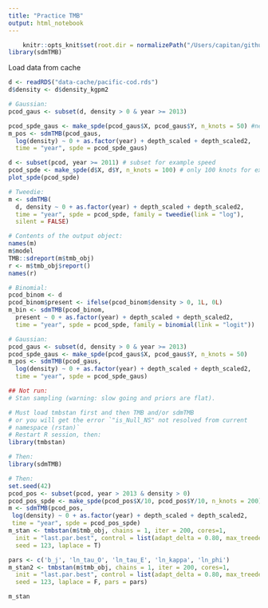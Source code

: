 ```yaml
---
title: "Practice TMB"
output: html_notebook
---
```


```r
    knitr::opts_knit$set(root.dir = normalizePath("/Users/capitan/github/dfo/gfranges/")) 
library(sdmTMB)

```

Load data from cache

```r
d <- readRDS("data-cache/pacific-cod.rds")
d$density <- d$density_kgpm2
```



```r
# Gaussian:
pcod_gaus <- subset(d, density > 0 & year >= 2013)

pcod_spde_gaus <- make_spde(pcod_gaus$X, pcod_gaus$Y, n_knots = 50) #need to calculate X and Y (utms?)
m_pos <- sdmTMB(pcod_gaus,
  log(density) ~ 0 + as.factor(year) + depth_scaled + depth_scaled2,
  time = "year", spde = pcod_spde_gaus)

```




```r
d <- subset(pcod, year >= 2011) # subset for example speed
pcod_spde <- make_spde(d$X, d$Y, n_knots = 100) # only 100 knots for example speed
plot_spde(pcod_spde)

# Tweedie:
m <- sdmTMB(
  d, density ~ 0 + as.factor(year) + depth_scaled + depth_scaled2,
  time = "year", spde = pcod_spde, family = tweedie(link = "log"),
  silent = FALSE)

# Contents of the output object:
names(m)
m$model
TMB::sdreport(m$tmb_obj)
r <- m$tmb_obj$report()
names(r)

# Binomial:
pcod_binom <- d
pcod_binom$present <- ifelse(pcod_binom$density > 0, 1L, 0L)
m_bin <- sdmTMB(pcod_binom,
  present ~ 0 + as.factor(year) + depth_scaled + depth_scaled2,
  time = "year", spde = pcod_spde, family = binomial(link = "logit"))

# Gaussian:
pcod_gaus <- subset(d, density > 0 & year >= 2013)
pcod_spde_gaus <- make_spde(pcod_gaus$X, pcod_gaus$Y, n_knots = 50)
m_pos <- sdmTMB(pcod_gaus,
  log(density) ~ 0 + as.factor(year) + depth_scaled + depth_scaled2,
  time = "year", spde = pcod_spde_gaus)

## Not run: 
# Stan sampling (warning: slow going and priors are flat).

# Must load tmbstan first and then TMB and/or sdmTMB
# or you will get the error `"is_Null_NS" not resolved from current
# namespace (rstan)`
# Restart R session, then:
library(tmbstan)

# Then:
library(sdmTMB)

# Then:
set.seed(42)
pcod_pos <- subset(pcod, year > 2013 & density > 0)
pcod_pos_spde <- make_spde(pcod_pos$X/10, pcod_pos$Y/10, n_knots = 200) # scale UTMs for #' Stan
m <- sdmTMB(pcod_pos,
 log(density) ~ 0 + as.factor(year) + depth_scaled + depth_scaled2,
 time = "year", spde = pcod_pos_spde)
m_stan <- tmbstan(m$tmb_obj, chains = 1, iter = 200, cores=1,
  init = "last.par.best", control = list(adapt_delta = 0.80, max_treedepth = 20),
  seed = 123, laplace = T)

pars <- c('b_j', 'ln_tau_O', 'ln_tau_E', 'ln_kappa', 'ln_phi')
m_stan2 <- tmbstan(m$tmb_obj, chains = 1, iter = 200, cores=1,
  init = "last.par.best", control = list(adapt_delta = 0.80, max_treedepth = 20),
  seed = 123, laplace = F, pars = pars)

m_stan

```

